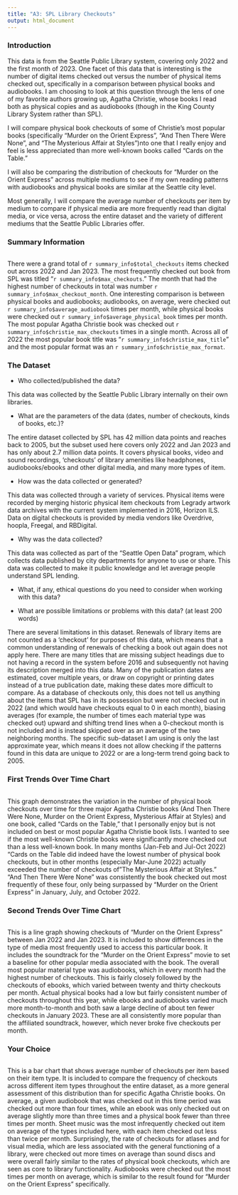 ```yaml
---
title: "A3: SPL Library Checkouts"
output: html_document
---
```


### Introduction

This data is from the Seattle Public Library system, covering only 2022 and the first month of 2023. One facet of this data that is interesting is the number of digital items checked out versus the number of physical items checked out, specifically in a comparison between physical books and audiobooks. I am choosing to look at this question through the lens of one of my favorite authors growing up, Agatha Christie, whose books I read both as physical copies and as audiobooks (though in the King County Library System rather than SPL).

I will compare physical book checkouts of some of Christie's most popular books (specifically "Murder on the Orient Express", "And Then There Were None", and "The Mysterious Affair at Styles")nto one that I really enjoy and feel is less appreciated than more well-known books called "Cards on the Table." 

I will also be comparing the distribution of checkouts for "Murder on the Orient Express" across multiple mediums to see if my own reading patterns with audiobooks and physical books are similar at the Seattle city level. 

Most generally, I will compare the average number of checkouts per item by medium to compare if physical media are more frequently read than digital media, or vice versa, across the entire dataset and the variety of different mediums that the Seattle Public Libraries offer. 

### Summary Information

```r

```

There were a grand total of `r summary_info$total_checkouts` items checked out across 2022 and Jan 2023. The most frequently checked out book from SPL was titled "`r summary_info$max_checkouts`." The month that had the highest number of checkouts in total was number `r summary_info$max_checkout_month`. One interesting comparison is between physical books and audiobooks; audiobooks, on average, were checked out `r summary_info$average_audiobook` times per month, while physical books were checked out `r summary_info$average_physical_book` times per month. The most popular Agatha Christie book was checked out `r summary_info$christie_max_checkouts` times in a single month. Across all of 2022 the most popular book title was "`r summary_info$christie_max_title`" and the most popular format was an `r summary_info$christie_max_format`. 


### The Dataset

- Who collected/published the data?  

This data was collected by the Seattle Public Library internally on their own libraries. 

- What are the parameters of the data (dates, number of checkouts, kinds of books, etc.)?

The entire dataset collected by SPL has 42 million data points and reaches back to 2005, but the subset used here covers only 2022 and Jan 2023 and has only about 2.7 million data points. It covers physical books, video and sound recordings, 'checkouts' of library amenities like headphones, audiobooks/ebooks and other digital media, and many more types of item. 

- How was the data collected or generated?  

This data was collected through a variety of services. Physical items were recorded by merging historic physical item checkouts from Legrady artwork data archives with the current system implemented in 2016, Horizon ILS. Data on digital checkouts is provided by media vendors like Overdrive, hoopla, Freegal, and RBDigital. 

- Why was the data collected?  

This data was collected as part of the "Seattle Open Data" program, which collects data published by city departments for anyone to use or share. This data was collected to make it public knowledge and let average people understand SPL lending. 

- What, if any, ethical questions do you need to consider when working with this data?  

- What are possible limitations or problems with this data?   (at least 200 words)

There are several limitations in this dataset. Renewals of library items are not counted as a 'checkout' for purposes of this data, which means that a common understanding of renewals of checking a book out again does not apply here. There are many titles that are missing subject headings due to not having a record in the system before 2016 and subsequently not having its description merged into this data. Many of the publication dates are estimated, cover multiple years, or draw on copyright or printing dates instead of a true publication date, making these dates more difficult to compare. As a database of checkouts only, this does not tell us anything about the items that SPL has in its possession but were not checked out in 2022 (and which would have checkouts equal to 0 in each month), biasing averages (for example, the number of times each material type was checked out) upward and shifting trend lines when a 0-checkout month is not included and is instead skipped over as an average of the two neighboring months. The specific sub-dataset I am using is only the last approximate year, which means it does not allow checking if the patterns found in this data are unique to 2022 or are a long-term trend going back to 2005. 


### First Trends Over Time Chart

```r

```

This graph demonstrates the variation in the number of physical book checkouts over time for three major Agatha Christie books (And Then There Were None, Murder on the Orient Express, Mysterious Affair at Styles) and one book, called "Cards on the Table," that I personally enjoy but is not included on best or most popular Agatha Christie book lists. I wanted to see if the most well-known Christie books were significantly more checked out than a less well-known book. In many months (Jan-Feb and Jul-Oct 2022) "Cards on the Table did indeed have the lowest number of physical book checkouts, but in other months (especially Mar-June 2022) actually exceeded the number of checkouts of "The Mysterious Affair at Styles." "And Then There Were None" was consistently the book checked out most frequently of these four, only being surpassed by "Murder on the Orient Express" in January, July, and October 2022. 

### Second Trends Over Time Chart

``````r
``````

This is a line graph showing checkouts of "Murder on the Orient Express" between Jan 2022 and Jan 2023. It is included to show differences in the type of media most frequently used to access this particular book. It includes the soundtrack for the "Murder on the Orient Express" movie to set a baseline for other popular media associated with the book. The overall most popular material type was audiobooks, which in every month had the highest number of checkouts. This is fairly closely followed by the checkouts of ebooks, which varied between twenty and thirty checkouts per month. Actual physical books had a low but fairly consistent number of checkouts throughout this year, while ebooks and audiobooks varied much more month-to-month and both saw a large decline of about ten fewer checkouts in January 2023. These are all consistently more popular than the affiliated soundtrack, however, which never broke five checkouts per month. 

### Your Choice

``````r
``````

This is a bar chart that shows average number of checkouts per item based on their item type. It is included to compare the frequency of checkouts across different item types throughout the entire dataset, as a more general assessment of this distribution than for specific Agatha Christie books. On average, a given audiobook that was checked out in this time period was checked out more than four times, while an ebook was only checked out on average slightly more than three times and a physical book fewer than three times per month. Sheet music was the most infrequently checked out item on average of the types included here, with each item checked out less than twice per month. Surprisingly, the rate of checkouts for atlases and for visual media, which are less associated with the general functioning of a library, were checked out more times on average than sound discs and were overall fairly similar to the rates of physical book checkouts, which are seen as core to library functionality. Audiobooks were checked out the most times per month on average, which is similar to the result found for "Murder on the Orient Express" specifically. 


